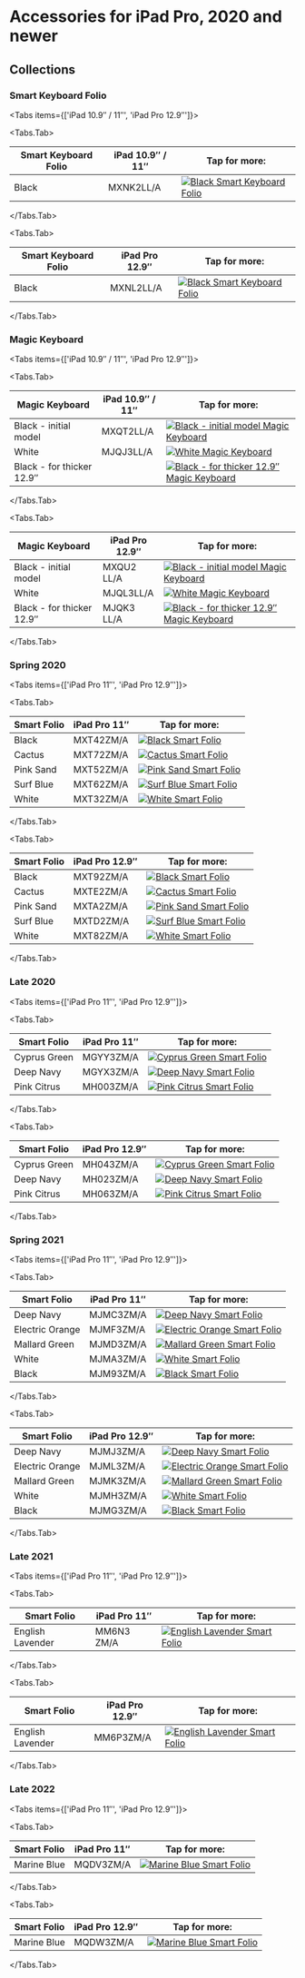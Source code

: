 
# Accessories for iPad Pro, 2020 and newer

## Collections

### Smart Keyboard Folio

<Tabs
  items={['iPad 10.9″ / 11″', 'iPad Pro 12.9″']}>

<Tabs.Tab>

| Smart Keyboard Folio | iPad 10.9″ / 11″ | Tap for more: |
| --- | --- | --- |
| Black | MXNK2<wbr/>LL/A | <a href="/ipad_pro4/MXNK2" target="_blank">![Black Smart Keyboard Folio](/everypreview/MXNK2.webp)</a> |

</Tabs.Tab>

<Tabs.Tab>

| Smart Keyboard Folio | iPad Pro 12.9″ | Tap for more: |
| --- | --- | --- |
| Black | MXNL2<wbr/>LL/A | <a href="/ipad_pro4/MXNL2" target="_blank">![Black Smart Keyboard Folio](/everypreview/MXNL2.webp)</a> |

</Tabs.Tab>
</Tabs>

### Magic Keyboard

<Tabs
  items={['iPad 10.9″ / 11″', 'iPad Pro 12.9″']}>

<Tabs.Tab>

| Magic Keyboard | iPad 10.9″ / 11″ | Tap for more: |
| --- | --- | --- |
| Black - initial model | MXQT2<wbr/>LL/A | <a href="/ipad_pro4/MXQT2" target="_blank">![Black - initial model Magic Keyboard](/everypreview/MXQT2.webp)</a> |
| White | MJQJ3<wbr/>LL/A | <a href="/ipad_pro4/MJQJ3" target="_blank">![White Magic Keyboard](/everypreview/MJQJ3.webp)</a> |
| Black - for thicker 12.9″ | <wbr/> | <a href="/ipad_pro4/" target="_blank">![Black - for thicker 12.9″ Magic Keyboard](/everypreview/MD971_AV2.webp)</a> |

</Tabs.Tab>

<Tabs.Tab>

| Magic Keyboard | iPad Pro 12.9″ | Tap for more: |
| --- | --- | --- |
| Black - initial model | MXQU2<wbr/>LL/A | <a href="/ipad_pro4/MXQU2" target="_blank">![Black - initial model Magic Keyboard](/everypreview/MXQU2.webp)</a> |
| White | MJQL3<wbr/>LL/A | <a href="/ipad_pro4/MJQL3" target="_blank">![White Magic Keyboard](/everypreview/MJQL3.webp)</a> |
| Black - for thicker 12.9″ | MJQK3<wbr/>LL/A | <a href="/ipad_pro4/MJQK3" target="_blank">![Black - for thicker 12.9″ Magic Keyboard](/everypreview/MJQK3.webp)</a> |

</Tabs.Tab>
</Tabs>


### Spring 2020

<Tabs
  items={['iPad Pro 11″', 'iPad Pro 12.9″']}>

<Tabs.Tab>

| Smart Folio | iPad Pro 11″ | Tap for more: |
| --- | --- | --- |
| Black | MXT42<wbr/>ZM/A | <a href="/ipad_pro4/MXT42" target="_blank">![Black Smart Folio](/everypreview/MXT42.webp)</a> |
| Cactus | MXT72<wbr/>ZM/A | <a href="/ipad_pro4/MXT72" target="_blank">![Cactus Smart Folio](/everypreview/MXT72.webp)</a> |
| Pink Sand | MXT52<wbr/>ZM/A | <a href="/ipad_pro4/MXT52" target="_blank">![Pink Sand Smart Folio](/everypreview/MXT52.webp)</a> |
| Surf Blue | MXT62<wbr/>ZM/A | <a href="/ipad_pro4/MXT62" target="_blank">![Surf Blue Smart Folio](/everypreview/MXT62.webp)</a> |
| White | MXT32<wbr/>ZM/A | <a href="/ipad_pro4/MXT32" target="_blank">![White Smart Folio](/everypreview/MXT32.webp)</a> |

</Tabs.Tab>

<Tabs.Tab>

| Smart Folio | iPad Pro 12.9″ | Tap for more: |
| --- | --- | --- |
| Black | MXT92<wbr/>ZM/A | <a href="/ipad_pro4/MXT92" target="_blank">![Black Smart Folio](/everypreview/MXT92.webp)</a> |
| Cactus | MXTE2<wbr/>ZM/A | <a href="/ipad_pro4/MXTE2" target="_blank">![Cactus Smart Folio](/everypreview/MXTE2.webp)</a> |
| Pink Sand | MXTA2<wbr/>ZM/A | <a href="/ipad_pro4/MXTA2" target="_blank">![Pink Sand Smart Folio](/everypreview/MXTA2.webp)</a> |
| Surf Blue | MXTD2<wbr/>ZM/A | <a href="/ipad_pro4/MXTD2" target="_blank">![Surf Blue Smart Folio](/everypreview/MXTD2.webp)</a> |
| White | MXT82<wbr/>ZM/A | <a href="/ipad_pro4/MXT82" target="_blank">![White Smart Folio](/everypreview/MXT82.webp)</a> |

</Tabs.Tab>
</Tabs>

### Late 2020

<Tabs
  items={['iPad Pro 11″', 'iPad Pro 12.9″']}>

<Tabs.Tab>

| Smart Folio | iPad Pro 11″ | Tap for more: |
| --- | --- | --- |
| Cyprus Green | MGYY3<wbr/>ZM/A | <a href="/ipad_pro4/MGYY3" target="_blank">![Cyprus Green Smart Folio](/everypreview/MGYY3.webp)</a> |
| Deep Navy | MGYX3<wbr/>ZM/A | <a href="/ipad_pro4/MGYX3" target="_blank">![Deep Navy Smart Folio](/everypreview/MGYX3.webp)</a> |
| Pink Citrus | MH003<wbr/>ZM/A | <a href="/ipad_pro4/MH003" target="_blank">![Pink Citrus Smart Folio](/everypreview/MH003.webp)</a> |

</Tabs.Tab>

<Tabs.Tab>

| Smart Folio | iPad Pro 12.9″ | Tap for more: |
| --- | --- | --- |
| Cyprus Green | MH043<wbr/>ZM/A | <a href="/ipad_pro4/MH043" target="_blank">![Cyprus Green Smart Folio](/everypreview/MH043.webp)</a> |
| Deep Navy | MH023<wbr/>ZM/A | <a href="/ipad_pro4/MH023" target="_blank">![Deep Navy Smart Folio](/everypreview/MH023.webp)</a> |
| Pink Citrus | MH063<wbr/>ZM/A | <a href="/ipad_pro4/MH063" target="_blank">![Pink Citrus Smart Folio](/everypreview/MH063.webp)</a> |

</Tabs.Tab>
</Tabs>

### Spring 2021

<Tabs
  items={['iPad Pro 11″', 'iPad Pro 12.9″']}>

<Tabs.Tab>

| Smart Folio | iPad Pro 11″ | Tap for more: |
| --- | --- | --- |
| Deep Navy | MJMC3<wbr/>ZM/A | <a href="/ipad_pro4/MJMC3" target="_blank">![Deep Navy Smart Folio](/everypreview/MJMC3.webp)</a> |
| Electric Orange | MJMF3<wbr/>ZM/A | <a href="/ipad_pro4/MJMF3" target="_blank">![Electric Orange Smart Folio](/everypreview/MJMF3.webp)</a> |
| Mallard Green | MJMD3<wbr/>ZM/A | <a href="/ipad_pro4/MJMD3" target="_blank">![Mallard Green Smart Folio](/everypreview/MJMD3.webp)</a> |
| White | MJMA3<wbr/>ZM/A | <a href="/ipad_pro4/MJMA3" target="_blank">![White Smart Folio](/everypreview/MJMA3.webp)</a> |
| Black | MJM93<wbr/>ZM/A | <a href="/ipad_pro4/MJM93" target="_blank">![Black Smart Folio](/everypreview/MJM93.webp)</a> |

</Tabs.Tab>

<Tabs.Tab>

| Smart Folio | iPad Pro 12.9″ | Tap for more: |
| --- | --- | --- |
| Deep Navy | MJMJ3<wbr/>ZM/A | <a href="/ipad_pro4/MJMJ3" target="_blank">![Deep Navy Smart Folio](/everypreview/MJMJ3.webp)</a> |
| Electric Orange | MJML3<wbr/>ZM/A | <a href="/ipad_pro4/MJML3" target="_blank">![Electric Orange Smart Folio](/everypreview/MJML3.webp)</a> |
| Mallard Green | MJMK3<wbr/>ZM/A | <a href="/ipad_pro4/MJMK3" target="_blank">![Mallard Green Smart Folio](/everypreview/MJMK3.webp)</a> |
| White | MJMH3<wbr/>ZM/A | <a href="/ipad_pro4/MJMH3" target="_blank">![White Smart Folio](/everypreview/MJMH3.webp)</a> |
| Black | MJMG3<wbr/>ZM/A | <a href="/ipad_pro4/MJMG3" target="_blank">![Black Smart Folio](/everypreview/MJMG3.webp)</a> |

</Tabs.Tab>
</Tabs>

### Late 2021

<Tabs
  items={['iPad Pro 11″', 'iPad Pro 12.9″']}>

<Tabs.Tab>

| Smart Folio | iPad Pro 11″ | Tap for more: |
| --- | --- | --- |
| English Lavender | MM6N3<wbr/>ZM/A | <a href="/ipad_pro4/MM6N3" target="_blank">![English Lavender Smart Folio](/everypreview/MM6N3.webp)</a> |

</Tabs.Tab>

<Tabs.Tab>

| Smart Folio | iPad Pro 12.9″ | Tap for more: |
| --- | --- | --- |
| English Lavender | MM6P3<wbr/>ZM/A | <a href="/ipad_pro4/MM6P3" target="_blank">![English Lavender Smart Folio](/everypreview/MM6P3.webp)</a> |

</Tabs.Tab>
</Tabs>

### Late 2022

<Tabs
  items={['iPad Pro 11″', 'iPad Pro 12.9″']}>

<Tabs.Tab>

| Smart Folio | iPad Pro 11″ | Tap for more: |
| --- | --- | --- |
| Marine Blue | MQDV3<wbr/>ZM/A | <a href="/ipad_pro4/MQDV3" target="_blank">![Marine Blue Smart Folio](/everypreview/MQDV3.webp)</a> |

</Tabs.Tab>

<Tabs.Tab>

| Smart Folio | iPad Pro 12.9″ | Tap for more: |
| --- | --- | --- |
| Marine Blue | MQDW3<wbr/>ZM/A | <a href="/ipad_pro4/MQDW3" target="_blank">![Marine Blue Smart Folio](/everypreview/MQDW3.webp)</a> |

</Tabs.Tab>
</Tabs>

